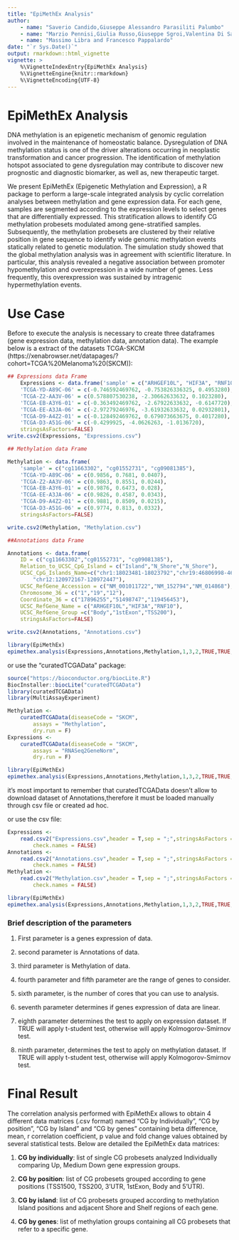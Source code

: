 ```yaml
---
title: "EpiMethEx Analysis"
author: 
    - name: "Saverio Candido,Giuseppe Alessandro Parasiliti Palumbo"
    - name: "Marzio Pennisi,Giulia Russo,Giuseppe Sgroi,Valentina Di Salvatore"
    - name: "Massimo Libra and Francesco Pappalardo"
date: "`r Sys.Date()`"
output: rmarkdown::html_vignette
vignette: >
    %\VignetteIndexEntry{EpiMethEx Analysis}
    %\VignetteEngine{knitr::rmarkdown}
    %\VignetteEncoding{UTF-8}
---
```

# EpiMethEx Analysis

DNA methylation is an epigenetic mechanism of genomic regulation involved in the
maintenance of homeostatic balance. Dysregulation of DNA methylation status is 
one of the driver alterations occurring in neoplastic transformation and cancer 
progression. The identification of methylation hotspot associated to gene 
dysregulation may contribute to discover new prognostic and diagnostic 
biomarker, as well as, new therapeutic target.

We present EpiMethEx (Epigenetic Methylation and Expression), a R package to 
perform a large-scale integrated analysis by cyclic correlation analyses 
between methylation and gene expression data. For each gene, samples are 
segmented according to the expression levels to select genes that are 
differentially expressed. This stratification allows to identify CG 
methylation probesets modulated among gene-stratified samples. 
Subsequently, the methylation probesets are clustered by their relative 
position in gene sequence to identify wide genomic methylation events 
statically related to genetic modulation. The simulation study showed that 
the global methylation analysis was in agreement with scientific literature. 
In particular, this analysis revealed a negative association between promoter
hypomethylation and overexpression in a wide number of genes. Less frequently, 
this overexpression was sustained by intragenic hypermethylation events.

# Use Case
Before to execute the analysis is necessary to create three 
dataframes (gene expression data, methylation data, annotation data). 
The example below is a extract of the datasets TCGA-SKCM
(https://xenabrowser.net/datapages/?cohort=TCGA%20Melanoma%20(SKCM)):


```r


## Expressions data Frame
    Expressions <- data.frame('sample' = c("ARHGEF10L", "HIF3A", "RNF10"),
    'TCGA-YD-A89C-06' = c(-0.746592469762, -0.753826336325, 0.4953280),
    'TCGA-Z2-AA3V-06' = c(0.578807530238, -2.30662633632, 0.1023280),
    'TCGA-EB-A3Y6-01' = c(-0.363492469762, -2.67922633632, -0.6147720),
    'TCGA-EE-A3JA-06' = c(-2.97279246976, -3.61932633632, 0.02932801),
    'TCGA-D9-A4Z2-01' = c(-0.128492469762, 0.679073663675, 0.4017280),
    'TCGA-D3-A51G-06' = c(-0.4299925, -4.0626263, -1.0136720),
    stringsAsFactors=FALSE)
write.csv2(Expressions, "Expressions.csv")

## Methylation data Frame

Methylation <- data.frame(
    'sample' = c("cg11663302", "cg01552731", "cg09081385"),
    'TCGA-YD-A89C-06' = c(0.9856, 0.7681, 0.0407),
    'TCGA-Z2-AA3V-06' = c(0.9863, 0.8551, 0.0244),
    'TCGA-EB-A3Y6-01' = c(0.9876, 0.6473, 0.028),
    'TCGA-EE-A3JA-06' = c(0.9826, 0.4587, 0.0343),
    'TCGA-D9-A4Z2-01' = c(0.9881, 0.8509, 0.0215),
    'TCGA-D3-A51G-06' = c(0.9774, 0.813, 0.0332),
    stringsAsFactors=FALSE)

write.csv2(Methylation, "Methylation.csv")

##Annotations data Frame

Annotations <- data.frame(
    ID = c("cg11663302","cg01552731", "cg09081385"),
    Relation_to_UCSC_CpG_Island = c("Island","N_Shore","N_Shore"),
    UCSC_CpG_Islands_Name=c("chr1:18023481-18023792","chr19:46806998-46807617",
        "chr12:120972167-120972447"),
    UCSC_RefGene_Accession = c("NM_001011722","NM_152794","NM_014868"),
    Chromosome_36 = c("1","19","12"),
    Coordinate_36 = c("17896255","51498747","119456453"),
    UCSC_RefGene_Name = c("ARHGEF10L","HIF3A","RNF10"),
    UCSC_RefGene_Group =c("Body","1stExon","TSS200"),
    stringsAsFactors=FALSE)

write.csv2(Annotations, "Annotations.csv")

library(EpiMethEx)
epimethex.analysis(Expressions,Annotations,Methylation,1,3,2,TRUE,TRUE,FALSE)
```
or use the "curatedTCGAData" package:
```r
source("https://bioconductor.org/biocLite.R")
BiocInstaller::biocLite("curatedTCGAData")
library(curatedTCGAData)
library(MultiAssayExperiment)

Methylation <-
    curatedTCGAData(diseaseCode = "SKCM",
        assays = "Methylation",
        dry.run = F)
Expressions <-
    curatedTCGAData(diseaseCode = "SKCM",
        assays = "RNASeq2GeneNorm",
        dry.run = F)

library(EpiMethEx)
epimethex.analysis(Expressions,Annotations,Methylation,1,3,2,TRUE,TRUE,FALSE)
```
it's most important to remember that curatedTCGAData doesn't allow to 
download dataset of Annotations,therefore it must be loaded manually 
through csv file or created ad hoc.

or use the csv file:

```r
Expressions <-
    read.csv2("Expressions.csv",header = T,sep = ";",stringsAsFactors = FALSE,
        check.names = FALSE)
Annotations <-
    read.csv2("Annotations.csv",header = T,sep = ";",stringsAsFactors = FALSE,
        check.names = FALSE)
Methylation <-
    read.csv2("Methylation.csv",header = T,sep = ";",stringsAsFactors = FALSE,
        check.names = FALSE)

library(EpiMethEx)
epimethex.analysis(Expressions,Annotations,Methylation,1,3,2,TRUE,TRUE,FALSE)
```

### Brief description of the parameters
1. First parameter is a genes expression of data.

2. second parameter is Annotations of data.

3. third parameter is Methylation of data.

4. fourth parameter and  fifth parameter are the range of genes to consider.

5. sixth parameter, is the number of cores that you can use to analysis.

6. seventh parameter determines if genes expression of data are linear.

7. eighth parameter determines the test to apply on expression dataset. 
If TRUE will apply t-student test, otherwise will apply Kolmogorov-Smirnov test.

8. ninth parameter, determines the test to apply on methylation dataset.
If TRUE will apply t-student test, otherwise will apply Kolmogorov-Smirnov test.

# Final Result

The correlation analysis performed with EpiMethEx allows to obtain 4 different
data matrices (.csv format) named “CG by Individually”, “CG by position”,
“CG by Island” and “CG by genes” containing beta difference, mean,
r correlation coefficient, p value and fold change values obtained
by several statistical tests. Below are detailed the EpiMethEx data matrices:

1. **CG by individually**: list of single CG probesets analyzed Individually 
comparing Up, Medium Down gene expression groups. 

2. **CG by position**: list of CG probesets grouped according to gene positions
(TSS1500, TSS200, 3’UTR, 1stExon, Body and 5’UTR).

3. **CG by island**: list of CG probesets grouped according to methylation 
Island positions and adjacent Shore and Shelf regions of each gene.

4. **CG by genes**: list of methylation groups containing all CG probesets 
that refer to a specific gene.
